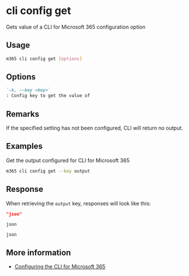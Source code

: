 
# cli config get

Gets value of a CLI for Microsoft 365 configuration option

## Usage

```sh
m365 cli config get [options]
```

## Options

```md defintion-list
`-k, --key <key>`
: Config key to get the value of
```

<Global />

<CLISettings />

## Remarks

If the specified setting has not been configured, CLI will return no output.

## Examples

Get the output configured for CLI for Microsoft 365

```sh
m365 cli config get --key output
```

## Response

When retrieving the `output` key, responses will look like this:

<Tabs>
  <TabItem value="JSON">

  ```json
  "json"
  ```

  </TabItem>
  <TabItem value="Text">

  ```text
  json
  ```

  </TabItem>
  <TabItem value="CSV">

  ```csv
  json
  ```

  </TabItem>
</Tabs>

## More information

- [Configuring the CLI for Microsoft 365](../../../user-guide/configuring-cli.mdx)
